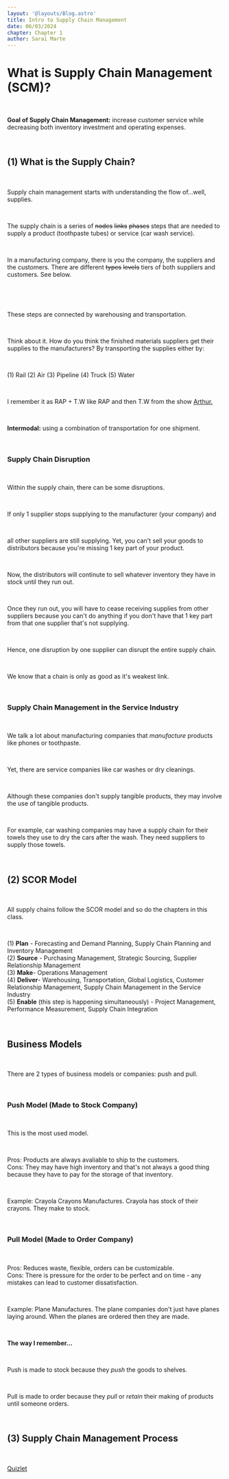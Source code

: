 ```yaml
---
layout: '@layouts/Blog.astro'
title: Intro to Supply Chain Management
date: 06/03/2024
chapter: Chapter 1
author: Sarai Marte
---
```



# What is Supply Chain Management (SCM)?

&nbsp;&nbsp;&nbsp;&nbsp;

**Goal of Supply Chain Management:** increase customer service while decreasing both inventory investment and operating expenses. 

&nbsp;&nbsp;&nbsp;&nbsp;

## (1) What is the Supply Chain?

&nbsp;&nbsp;&nbsp;&nbsp;

Supply chain management starts with understanding the flow of...well, supplies.

&nbsp;&nbsp;&nbsp;&nbsp;

The supply chain is a series of <s>nodes</s> <s>links</s> <s>phases</s> steps that are needed to supply a product (toothpaste tubes) or service (car wash service).

&nbsp;&nbsp;&nbsp;&nbsp;

In a manufacturing company, there is you the company, the suppliers and the customers. There are different <s>types</s> <s>levels</s> tiers of both suppliers and customers. See below.

&nbsp;&nbsp;&nbsp;&nbsp;

<ImageOut img = {img1} />

&nbsp;&nbsp;&nbsp;&nbsp;

These steps are connected by warehousing and transportation.

&nbsp;&nbsp;&nbsp;&nbsp;

Think about it. How do you think the finished materials suppliers get their supplies to the manufacturers? By transporting the supplies either by: 

&nbsp;&nbsp;&nbsp;&nbsp;

(1) Rail
(2) Air
(3) Pipeline
(4) Truck
(5) Water 

&nbsp;&nbsp;&nbsp;&nbsp;

I remember it as RAP + T.W like RAP and then T.W from the show <a href = "https://youtu.be/gYn1Em-4CQ4?t=13">Arthur.</a>

&nbsp;&nbsp;&nbsp;&nbsp;

**Intermodal:** using a combination of transportation for one shipment.

&nbsp;&nbsp;&nbsp;&nbsp;

### Supply Chain Disruption

&nbsp;&nbsp;&nbsp;&nbsp;

Within the supply chain, there can be some disruptions.

&nbsp;&nbsp;&nbsp;&nbsp;

If only 1 supplier stops supplying to the manufacturer (your company) and 

&nbsp;&nbsp;&nbsp;&nbsp;

all other suppliers are still supplying. Yet, you can't sell your goods to distributors because you're missing 1 key part of your product. 

&nbsp;&nbsp;&nbsp;&nbsp;

Now, the distributors will continute to sell whatever inventory they have in stock until they run out.

&nbsp;&nbsp;&nbsp;&nbsp;

Once they run out, you will have to cease receiving supplies from other suppliers because you can't do anything if you don't have that 1 key part from that one supplier that's not supplying. 

&nbsp;&nbsp;&nbsp;&nbsp;

Hence, one disruption by one supplier can disrupt the entire supply chain.

&nbsp;&nbsp;&nbsp;&nbsp;

We know that a chain is only as good as it's weakest link.

&nbsp;&nbsp;&nbsp;&nbsp;

### Supply Chain Management in the Service Industry 

&nbsp;&nbsp;&nbsp;&nbsp;

We talk a lot about manufacturing companies that *manufacture* products like phones or toothpaste.

&nbsp;&nbsp;&nbsp;&nbsp;

Yet, there are service companies like car washes or dry cleanings.

&nbsp;&nbsp;&nbsp;&nbsp;

Although these companies don't supply tangible products, they may involve the use of tangible products.

&nbsp;&nbsp;&nbsp;&nbsp;

For example, car washing companies may have a supply chain for their towels they use to dry the cars after the wash. They need suppliers to supply those towels.

&nbsp;&nbsp;&nbsp;&nbsp;

## (2) SCOR Model

&nbsp;&nbsp;&nbsp;&nbsp;

All supply chains follow the SCOR model and so do the chapters in this class.

&nbsp;&nbsp;&nbsp;&nbsp;

(1) **Plan** - Forecasting and Demand Planning, Supply Chain Planning and Inventory Management  
(2) **Source** - Purchasing Management, Strategic Sourcing, Supplier Relationship Management  
(3) **Make**- Operations Management   
(4) **Deliver**- Warehousing, Transportation, Global Logistics, Customer Relationship Management, Supply Chain Management in the Service Industry  
(5) **Enable** (this step is happening simultaneously) - Project Management, Performance Measurement, Supply Chain Integration  

&nbsp;&nbsp;&nbsp;&nbsp;

## Business Models

&nbsp;&nbsp;&nbsp;&nbsp;

There are 2 types of business models or companies: push and pull.

&nbsp;&nbsp;&nbsp;&nbsp;

### Push Model (Made to Stock Company)

&nbsp;&nbsp;&nbsp;&nbsp;

This is the most used model.

&nbsp;&nbsp;&nbsp;&nbsp;

Pros: Products are always avaliable to ship to the customers.  
Cons: They may have high inventory and that's not always a good thing because they have to pay for the storage of that inventory.

&nbsp;&nbsp;&nbsp;&nbsp;

Example: Crayola Crayons Manufactures. Crayola has stock of their crayons. They make to stock.

&nbsp;&nbsp;&nbsp;&nbsp;

### Pull Model (Made to Order Company)

&nbsp;&nbsp;&nbsp;&nbsp;

Pros: Reduces waste, flexible, orders can be customizable.  
Cons: There is pressure for the order to be perfect and on time - any mistakes can lead to customer dissatisfaction.

&nbsp;&nbsp;&nbsp;&nbsp;

Example: Plane Manufactures. The plane companies don't just have planes laying around. When the planes are ordered then they are made.

&nbsp;&nbsp;&nbsp;&nbsp;

**The way I remember...**

&nbsp;&nbsp;&nbsp;&nbsp;

Push is made to stock because they *push* the goods to shelves. 

&nbsp;&nbsp;&nbsp;&nbsp;

Pull is made to order because they *pull* or *retain* their making of products until someone orders.

&nbsp;&nbsp;&nbsp;&nbsp;

## (3) Supply Chain Management Process

&nbsp;&nbsp;&nbsp;&nbsp;






























<a href = "https://quizlet.com/137153752/intro-to-scm-chapter-1-flash-cards/"> Quizlet </a>
